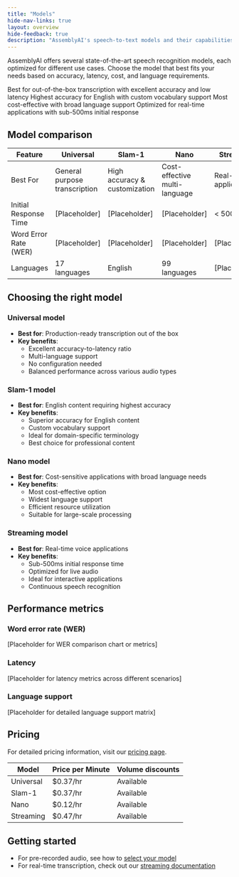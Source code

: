```yaml
---
title: "Models"
hide-nav-links: true
layout: overview
hide-feedback: true
description: "AssemblyAI's speech-to-text models and their capabilities"
---
```


AssemblyAI offers several state-of-the-art speech recognition models, each optimized for different use cases. Choose the model that best fits your needs based on accuracy, latency, cost, and language requirements.

<CardGroup cols={2}>
  <Card
    title="Universal"
    icon="globe"
    href="/docs/speech-to-text/pre-recorded-audio/select-the-speech-model-with-best-and-nano"
  >
    Best for out-of-the-box transcription with excellent accuracy and low
    latency
  </Card>
  <Card
    title="Slam-1"
    icon="basketball"
    href="/docs/speech-to-text/pre-recorded-audio/select-the-speech-model-with-best-and-nano"
  >
    Highest accuracy for English with custom vocabulary support
  </Card>
  <Card
    title="Nano"
    icon="rabbit"
    href="/docs/speech-to-text/pre-recorded-audio/select-the-speech-model-with-best-and-nano"
  >
    Most cost-effective with broad language support
  </Card>
  <Card title="Streaming" icon="bolt" href="/docs/speech-to-text/streaming-api">
    Optimized for real-time applications with sub-500ms initial response
  </Card>
</CardGroup>

## Model comparison

| Feature               | Universal                     | Slam-1                        | Nano                          | Streaming              |
| --------------------- | ----------------------------- | ----------------------------- | ----------------------------- | ---------------------- |
| Best For              | General purpose transcription | High accuracy & customization | Cost-effective multi-language | Real-time applications |
| Initial Response Time | [Placeholder]                 | [Placeholder]                 | [Placeholder]                 | < 500ms                |
| Word Error Rate (WER) | [Placeholder]                 | [Placeholder]                 | [Placeholder]                 | [Placeholder]          |
| Languages             | 17 languages                  | English                       | 99 languages                  | [Placeholder]          |

## Choosing the right model

### Universal model

- **Best for**: Production-ready transcription out of the box
- **Key benefits**:
  - Excellent accuracy-to-latency ratio
  - Multi-language support
  - No configuration needed
  - Balanced performance across various audio types

### Slam-1 model

- **Best for**: English content requiring highest accuracy
- **Key benefits**:
  - Superior accuracy for English content
  - Custom vocabulary support
  - Ideal for domain-specific terminology
  - Best choice for professional content

### Nano model

- **Best for**: Cost-sensitive applications with broad language needs
- **Key benefits**:
  - Most cost-effective option
  - Widest language support
  - Efficient resource utilization
  - Suitable for large-scale processing

### Streaming model

- **Best for**: Real-time voice applications
- **Key benefits**:
  - Sub-500ms initial response time
  - Optimized for live audio
  - Ideal for interactive applications
  - Continuous speech recognition

## Performance metrics

### Word error rate (WER)

[Placeholder for WER comparison chart or metrics]

### Latency

[Placeholder for latency metrics across different scenarios]

### Language support

[Placeholder for detailed language support matrix]

## Pricing

For detailed pricing information, visit our [pricing page](https://www.assemblyai.com/pricing).

| Model     | Price per Minute | Volume discounts |
| --------- | ---------------- | ---------------- |
| Universal | $0.37/hr         | Available        |
| Slam-1    | $0.37/hr         | Available        |
| Nano      | $0.12/hr         | Available        |
| Streaming | $0.47/hr         | Available        |

## Getting started

- For pre-recorded audio, see how to [select your model](/docs/speech-to-text/pre-recorded-audio/select-the-speech-model-with-best-and-nano)
- For real-time transcription, check out our [streaming documentation](/docs/speech-to-text/streaming-api)
